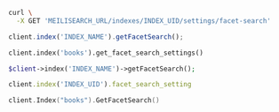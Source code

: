<CodeGroup>

```bash cURL
curl \
  -X GET 'MEILISEARCH_URL/indexes/INDEX_UID/settings/facet-search'
```

```javascript JS
client.index('INDEX_NAME').getFacetSearch();
```

```python Python
client.index('books').get_facet_search_settings()
```

```php PHP
$client->index('INDEX_NAME')->getFacetSearch();
```

```ruby Ruby
client.index('INDEX_UID').facet_search_setting
```

```go Go
client.Index("books").GetFacetSearch()
```
</CodeGroup>